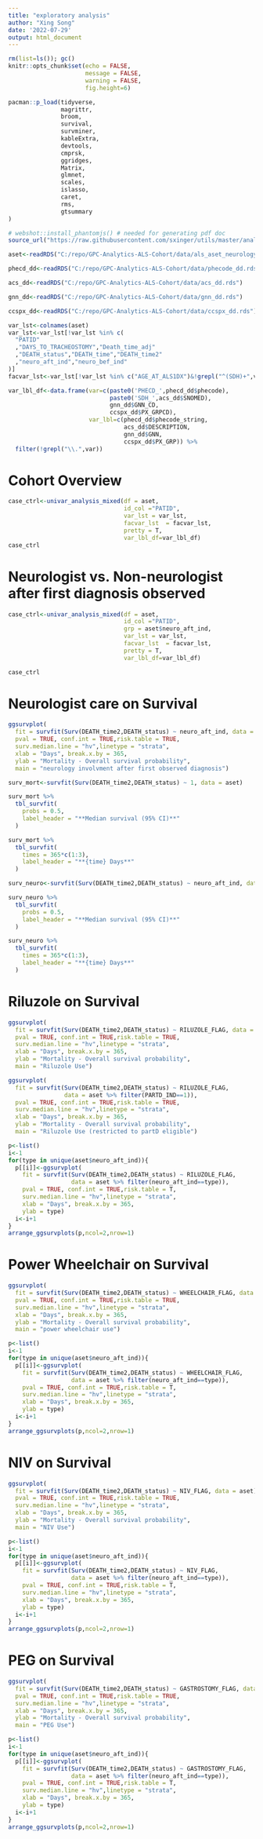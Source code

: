 ```yaml
---
title: "exploratory analysis"
author: "Xing Song"
date: '2022-07-29'
output: html_document
---
```

  
```r
rm(list=ls()); gc()
knitr::opts_chunk$set(echo = FALSE,
                      message = FALSE,
                      warning = FALSE,
                      fig.height=6)

pacman::p_load(tidyverse,
               magrittr,
               broom,
               survival,
               survminer,
               kableExtra,
               devtools,
               cmprsk,
               ggridges,
               Matrix,
               glmnet,
               scales,
               islasso,
               caret,
               rms,
               gtsummary
)

# webshot::install_phantomjs() # needed for generating pdf doc
source_url("https://raw.githubusercontent.com/sxinger/utils/master/analysis_util.R")
```


```r
aset<-readRDS("C:/repo/GPC-Analytics-ALS-Cohort/data/als_aset_neurology_mort.rds")

phecd_dd<-readRDS("C:/repo/GPC-Analytics-ALS-Cohort/data/phecode_dd.rds")

acs_dd<-readRDS("C:/repo/GPC-Analytics-ALS-Cohort/data/acs_dd.rds")

gnn_dd<-readRDS("C:/repo/GPC-Analytics-ALS-Cohort/data/gnn_dd.rds")

ccspx_dd<-readRDS("C:/repo/GPC-Analytics-ALS-Cohort/data/ccspx_dd.rds")
```


```r
var_lst<-colnames(aset)
var_lst<-var_lst[!var_lst %in% c(
  "PATID"
  ,"DAYS_TO_TRACHEOSTOMY","Death_time_adj"
  ,"DEATH_status","DEATH_time","DEATH_time2"
  ,"neuro_aft_ind","neuro_bef_ind"
)]
facvar_lst<-var_lst[!var_lst %in% c("AGE_AT_ALS1DX")&!grepl("^(SDH)+",var_lst)]

var_lbl_df<-data.frame(var=c(paste0('PHECD_',phecd_dd$phecode),
                             paste0('SDH_',acs_dd$SNOMED),
                             gnn_dd$GNN_CD,
                             ccspx_dd$PX_GRPCD),
                       var_lbl=c(phecd_dd$phecode_string,
                                 acs_dd$DESCRIPTION,
                                 gnn_dd$GNN,
                                 ccspx_dd$PX_GRP)) %>%
  filter(!grepl("\\.",var))
```

# Cohort Overview

```r
case_ctrl<-univar_analysis_mixed(df = aset,
                                 id_col ="PATID",
                                 var_lst = var_lst,
                                 facvar_lst  = facvar_lst,
                                 pretty = T,
                                 var_lbl_df=var_lbl_df)
case_ctrl
```


# Neurologist vs. Non-neurologist after first diagnosis observed

```r
case_ctrl<-univar_analysis_mixed(df = aset,
                                 id_col ="PATID",
                                 grp = aset$neuro_aft_ind,
                                 var_lst = var_lst,
                                 facvar_lst  = facvar_lst,
                                 pretty = T,
                                 var_lbl_df=var_lbl_df)

case_ctrl
```

# Neurologist care on Survival

```r
ggsurvplot(
  fit = survfit(Surv(DEATH_time2,DEATH_status) ~ neuro_aft_ind, data = aset),
  pval = TRUE, conf.int = TRUE,risk.table = TRUE,
  surv.median.line = "hv",linetype = "strata", 
  xlab = "Days", break.x.by = 365,
  ylab = "Mortality - Overall survival probability",
  main = "neurology involvment after first observed diagnosis")
```
```r
surv_mort<-survfit(Surv(DEATH_time2,DEATH_status) ~ 1, data = aset)

surv_mort %>% 
  tbl_survfit(
    probs = 0.5,
    label_header = "**Median survival (95% CI)**"
  )

surv_mort %>%
  tbl_survfit(
    times = 365*c(1:3),
    label_header = "**{time} Days**"
  )
```



```r
surv_neuro<-survfit(Surv(DEATH_time2,DEATH_status) ~ neuro_aft_ind, data = aset)

surv_neuro %>% 
  tbl_survfit(
    probs = 0.5,
    label_header = "**Median survival (95% CI)**"
  )

surv_neuro %>%
  tbl_survfit(
    times = 365*c(1:3),
    label_header = "**{time} Days**"
  )
```


# Riluzole on Survival

```r
ggsurvplot(
  fit = survfit(Surv(DEATH_time2,DEATH_status) ~ RILUZOLE_FLAG, data = aset),
  pval = TRUE, conf.int = TRUE,risk.table = TRUE,
  surv.median.line = "hv",linetype = "strata", 
  xlab = "Days", break.x.by = 365,
  ylab = "Mortality - Overall survival probability",
  main = "Riluzole Use")
```


```r
ggsurvplot(
  fit = survfit(Surv(DEATH_time2,DEATH_status) ~ RILUZOLE_FLAG, 
                data = aset %>% filter(PARTD_IND==1)),
  pval = TRUE, conf.int = TRUE,risk.table = TRUE,
  surv.median.line = "hv",linetype = "strata", 
  xlab = "Days", break.x.by = 365,
  ylab = "Mortality - Overall survival probability",
  main = "Riluzole Use (restricted to partD eligible")
```


```r
p<-list()
i<-1
for(type in unique(aset$neuro_aft_ind)){
  p[[i]]<-ggsurvplot(
    fit = survfit(Surv(DEATH_time2,DEATH_status) ~ RILUZOLE_FLAG, 
                  data = aset %>% filter(neuro_aft_ind==type)),
    pval = TRUE, conf.int = TRUE,risk.table = T,
    surv.median.line = "hv",linetype = "strata", 
    xlab = "Days", break.x.by = 365,
    ylab = type)
  i<-i+1
}
arrange_ggsurvplots(p,ncol=2,nrow=1)
```

# Power Wheelchair on Survival

```r
ggsurvplot(
  fit = survfit(Surv(DEATH_time2,DEATH_status) ~ WHEELCHAIR_FLAG, data = aset),
  pval = TRUE, conf.int = TRUE,risk.table = TRUE,
  surv.median.line = "hv",linetype = "strata", 
  xlab = "Days", break.x.by = 365,
  ylab = "Mortality - Overall survival probability",
  main = "power wheelchair use")
```


```r
p<-list()
i<-1
for(type in unique(aset$neuro_aft_ind)){
  p[[i]]<-ggsurvplot(
    fit = survfit(Surv(DEATH_time2,DEATH_status) ~ WHEELCHAIR_FLAG, 
                  data = aset %>% filter(neuro_aft_ind==type)),
    pval = TRUE, conf.int = TRUE,risk.table = T,
    surv.median.line = "hv",linetype = "strata", 
    xlab = "Days", break.x.by = 365,
    ylab = type)
  i<-i+1
}
arrange_ggsurvplots(p,ncol=2,nrow=1)
```


# NIV on Survival

```r
ggsurvplot(
  fit = survfit(Surv(DEATH_time2,DEATH_status) ~ NIV_FLAG, data = aset),
  pval = TRUE, conf.int = TRUE,risk.table = TRUE,
  surv.median.line = "hv",linetype = "strata", 
  xlab = "Days", break.x.by = 365,
  ylab = "Mortality - Overall survival probability",
  main = "NIV Use")
```


```r
p<-list()
i<-1
for(type in unique(aset$neuro_aft_ind)){
  p[[i]]<-ggsurvplot(
    fit = survfit(Surv(DEATH_time2,DEATH_status) ~ NIV_FLAG, 
                  data = aset %>% filter(neuro_aft_ind==type)),
    pval = TRUE, conf.int = TRUE,risk.table = T,
    surv.median.line = "hv",linetype = "strata", 
    xlab = "Days", break.x.by = 365,
    ylab = type)
  i<-i+1
}
arrange_ggsurvplots(p,ncol=2,nrow=1)
```


# PEG on Survival

```r
ggsurvplot(
  fit = survfit(Surv(DEATH_time2,DEATH_status) ~ GASTROSTOMY_FLAG, data = aset),
  pval = TRUE, conf.int = TRUE,risk.table = TRUE,
  surv.median.line = "hv",linetype = "strata", 
  xlab = "Days", break.x.by = 365,
  ylab = "Mortality - Overall survival probability",
  main = "PEG Use")
```


```r
p<-list()
i<-1
for(type in unique(aset$neuro_aft_ind)){
  p[[i]]<-ggsurvplot(
    fit = survfit(Surv(DEATH_time2,DEATH_status) ~ GASTROSTOMY_FLAG, 
                  data = aset %>% filter(neuro_aft_ind==type)),
    pval = TRUE, conf.int = TRUE,risk.table = T,
    surv.median.line = "hv",linetype = "strata", 
    xlab = "Days", break.x.by = 365,
    ylab = type)
  i<-i+1
}
arrange_ggsurvplots(p,ncol=2,nrow=1)
```
